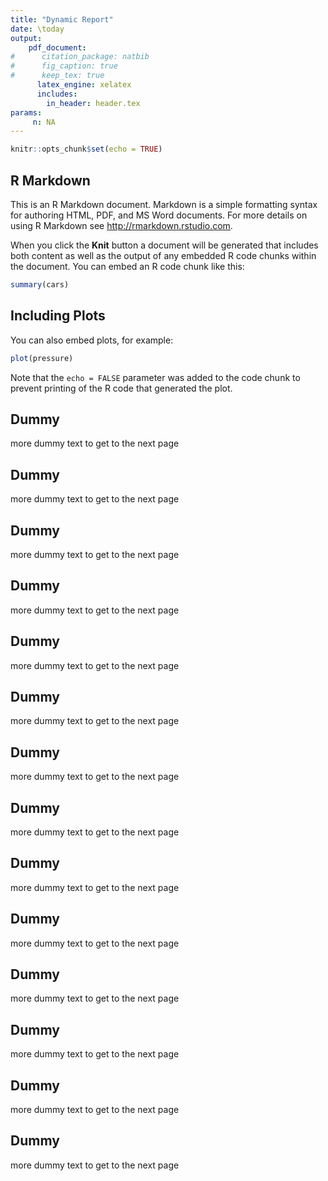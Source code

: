 ```yaml
---
title: "Dynamic Report"
date: \today
output: 
    pdf_document:
#      citation_package: natbib
#      fig_caption: true
#      keep_tex: true
      latex_engine: xelatex
      includes:
        in_header: header.tex
params:
     n: NA
---
```


```r
knitr::opts_chunk$set(echo = TRUE)
```

## R Markdown

This is an R Markdown document. Markdown is a simple formatting syntax for authoring HTML, PDF, and MS Word documents. For more details on using R Markdown see <http://rmarkdown.rstudio.com>.

When you click the **Knit** button a document will be generated that includes both content as well as the output of any embedded R code chunks within the document. You can embed an R code chunk like this:

```r
summary(cars)
```

## Including Plots

You can also embed plots, for example:

```r
plot(pressure)
```

Note that the `echo = FALSE` parameter was added to the code chunk to prevent printing of the R code that generated the plot.

## Dummy

more dummy text to get to the next page

## Dummy

more dummy text to get to the next page

## Dummy

more dummy text to get to the next page

## Dummy

more dummy text to get to the next page

## Dummy

more dummy text to get to the next page

## Dummy

more dummy text to get to the next page

## Dummy

more dummy text to get to the next page

## Dummy

more dummy text to get to the next page

## Dummy

more dummy text to get to the next page

## Dummy

more dummy text to get to the next page

## Dummy

more dummy text to get to the next page

## Dummy

more dummy text to get to the next page

## Dummy

more dummy text to get to the next page

## Dummy

more dummy text to get to the next page
